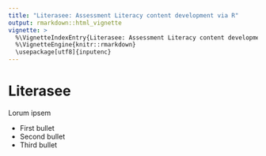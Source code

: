 ```yaml
---
title: "Literasee: Assessment Literacy content development via R"
output: rmarkdown::html_vignette
vignette: >
  %\VignetteIndexEntry{Literasee: Assessment Literacy content development via R}
  %\VignetteEngine{knitr::rmarkdown}
  \usepackage[utf8]{inputenc}
---
```


# Literasee

Lorum ipsem

* First bullet
* Second bullet
* Third bullet

